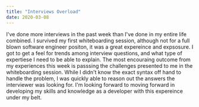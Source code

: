 ```yaml
---
title: "Interviews Overload"
date: 2020-03-08
---
```


I've done more interviews in the past week than I've done in my entire life combined. I survived my first whiteboarding session, although not for a full blown software engineer positon, it was a great expereince and expsosure. I got to get a feel for trends among interview questions, and what type of expertiese I need to be able to explain. The most encouraing outcome from my experiences this week is passsing the challenges presented to me in the whiteboarding session. While I didn't know the exact syntax off hand to handle the problem, I was quickly able to reason out the answers the interviewer was looking for. I'm looking forward to moving forward in developing my skills and knowledge as a developer with this expereince under my belt.